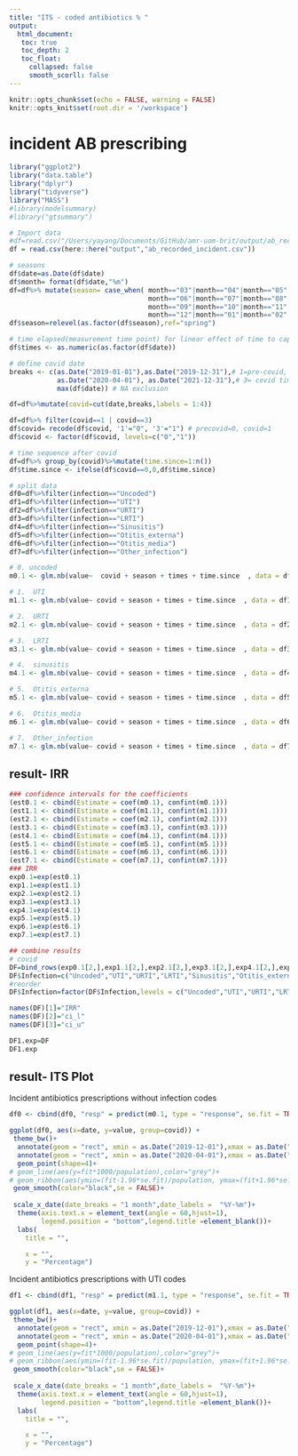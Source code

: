 ```yaml
---
title: "ITS - coded antibiotics % "
output: 
  html_document:
   toc: true
   toc_depth: 2
   toc_float:
     collapsed: false
     smooth_scorll: false
---
```


```r
knitr::opts_chunk$set(echo = FALSE, warning = FALSE)
knitr::opts_knit$set(root.dir = '/workspace')
```

# incident AB prescribing

```r
library("ggplot2")
library("data.table")
library("dplyr")
library("tidyverse")
library("MASS")
#library(modelsummary)
#library("gtsummary")
```

```r
# Import data
#df=read.csv("/Users/yayang/Documents/GitHub/amr-uom-brit/output/ab_recorded_incident.csv")
df = read.csv(here::here("output","ab_recorded_incident.csv"))

# seasons
df$date=as.Date(df$date)
df$month= format(df$date,"%m")
df=df%>% mutate(season= case_when( month=="03"|month=="04"|month=="05" ~ "spring",
                                   month=="06"|month=="07"|month=="08" ~ "summer",
                                   month=="09"|month=="10"|month=="11" ~ "autumn",
                                   month=="12"|month=="01"|month=="02" ~ "winter"))
df$season=relevel(as.factor(df$season),ref="spring")

# time elapsed(measurement time point) for linear effect of time to capture long-term behaviour trends
df$times <- as.numeric(as.factor(df$date))

# define covid date
breaks <- c(as.Date("2019-01-01"),as.Date("2019-12-31"),# 1=pre-covid, 2=exclusion
            as.Date("2020-04-01"), as.Date("2021-12-31"),# 3= covid time
            max(df$date)) # NA exclusion

df=df%>%mutate(covid=cut(date,breaks,labels = 1:4))

df=df%>% filter(covid==1 | covid==3)
df$covid= recode(df$covid, '1'="0", '3'="1") # precovid=0, covid=1
df$covid <- factor(df$covid, levels=c("0","1"))

# time sequence after covid
df=df%>% group_by(covid)%>%mutate(time.since=1:n())
df$time.since <- ifelse(df$covid==0,0,df$time.since)

```


```r
# split data
df0=df%>%filter(infection=="Uncoded")
df1=df%>%filter(infection=="UTI")
df2=df%>%filter(infection=="URTI")
df3=df%>%filter(infection=="LRTI")
df4=df%>%filter(infection=="Sinusitis")
df5=df%>%filter(infection=="Otitis_externa")
df6=df%>%filter(infection=="Otitis_media")
df7=df%>%filter(infection=="Other_infection")

```


```r
# 0. uncoded
m0.1 <- glm.nb(value~  covid + season + times + time.since  , data = df0)

# 1.  UTI
m1.1 <- glm.nb(value~ covid + season + times + time.since  , data = df1)

# 2.  URTI
m2.1 <- glm.nb(value~ covid + season + times + time.since  , data = df2)

# 3.  LRTI
m3.1 <- glm.nb(value~ covid + season + times + time.since  , data = df3)

# 4.  sinusitis
m4.1 <- glm.nb(value~ covid + season + times + time.since  , data = df4)

# 5.  Otitis_externa
m5.1 <- glm.nb(value~ covid + season + times + time.since  , data = df5)

# 6.  Otitis_media
m6.1 <- glm.nb(value~ covid + season + times + time.since  , data = df6)

# 7.  Other_infection
m7.1 <- glm.nb(value~ covid + season + times + time.since  , data = df7)

```

## result- IRR

```r
### confidence intervals for the coefficients
(est0.1 <- cbind(Estimate = coef(m0.1), confint(m0.1)))
(est1.1 <- cbind(Estimate = coef(m1.1), confint(m1.1)))
(est2.1 <- cbind(Estimate = coef(m2.1), confint(m2.1)))
(est3.1 <- cbind(Estimate = coef(m3.1), confint(m3.1)))
(est4.1 <- cbind(Estimate = coef(m4.1), confint(m4.1)))
(est5.1 <- cbind(Estimate = coef(m5.1), confint(m5.1)))
(est6.1 <- cbind(Estimate = coef(m6.1), confint(m6.1)))
(est7.1 <- cbind(Estimate = coef(m7.1), confint(m7.1)))
### IRR
exp0.1=exp(est0.1)
exp1.1=exp(est1.1)
exp2.1=exp(est2.1)
exp3.1=exp(est3.1)
exp4.1=exp(est4.1)
exp5.1=exp(est5.1)
exp6.1=exp(est6.1)
exp7.1=exp(est7.1)

```

```r
## combine results
# covid
DF=bind_rows(exp0.1[2,],exp1.1[2,],exp2.1[2,],exp3.1[2,],exp4.1[2,],exp5.1[2,],exp6.1[2,],exp7.1[2,])
DF$Infection=c("Uncoded","UTI","URTI","LRTI","Sinusitis","Otitis_externa","Otitis_media","Other_indication")
#reorder
DF$Infection=factor(DF$Infection,levels = c("Uncoded","UTI","URTI","LRTI","Sinusitis","Otitis_externa","Otitis_media","Other_indication"))

names(DF)[1]="IRR"
names(DF)[2]="ci_l"
names(DF)[3]="ci_u"

DF1.exp=DF
DF1.exp
```


## result- ITS Plot

Incident antibiotics prescriptions without infection codes
```r

df0 <- cbind(df0, "resp" = predict(m0.1, type = "response", se.fit = TRUE)[1:2])#select fit & se.fit

ggplot(df0, aes(x=date, y=value, group=covid)) + 
 theme_bw()+
  annotate(geom = "rect", xmin = as.Date("2019-12-01"),xmax = as.Date("2020-04-01"),ymin = -Inf, ymax = Inf,fill="grey60", alpha=0.5)+
  annotate(geom = "rect", xmin = as.Date("2020-04-01"),xmax = as.Date("2021-12-01"),ymin = -Inf, ymax = Inf,fill="grey80", alpha=0.5)+
  geom_point(shape=4)+
# geom_line(aes(y=fit*1000/population),color="grey")+
# geom_ribbon(aes(ymin=(fit-1.96*se.fit)/population, ymax=(fit+1.96*se.fit)/population),alpha=0.2,fill="black") +
 geom_smooth(color="black",se = FALSE)+
  
 scale_x_date(date_breaks = "1 month",date_labels =  "%Y-%m")+
  theme(axis.text.x = element_text(angle = 60,hjust=1),
        legend.position = "bottom",legend.title =element_blank())+
  labs(
    title = "",

    x = "", 
    y = "Percentage")

```


Incident antibiotics prescriptions with UTI codes
```r

df1 <- cbind(df1, "resp" = predict(m1.1, type = "response", se.fit = TRUE)[1:2])#select fit & se.fit

ggplot(df1, aes(x=date, y=value, group=covid)) + 
 theme_bw()+
  annotate(geom = "rect", xmin = as.Date("2019-12-01"),xmax = as.Date("2020-04-01"),ymin = -Inf, ymax = Inf,fill="grey60", alpha=0.5)+
  annotate(geom = "rect", xmin = as.Date("2020-04-01"),xmax = as.Date("2021-12-01"),ymin = -Inf, ymax = Inf,fill="grey80", alpha=0.5)+
  geom_point(shape=4)+
# geom_line(aes(y=fit*1000/population),color="grey")+
# geom_ribbon(aes(ymin=(fit-1.96*se.fit)/population, ymax=(fit+1.96*se.fit)/population),alpha=0.2,fill="black") +
 geom_smooth(color="black",se = FALSE)+
  
 scale_x_date(date_breaks = "1 month",date_labels =  "%Y-%m")+
  theme(axis.text.x = element_text(angle = 60,hjust=1),
        legend.position = "bottom",legend.title =element_blank())+
  labs(
    title = "",

    x = "", 
    y = "Percentage")

```
